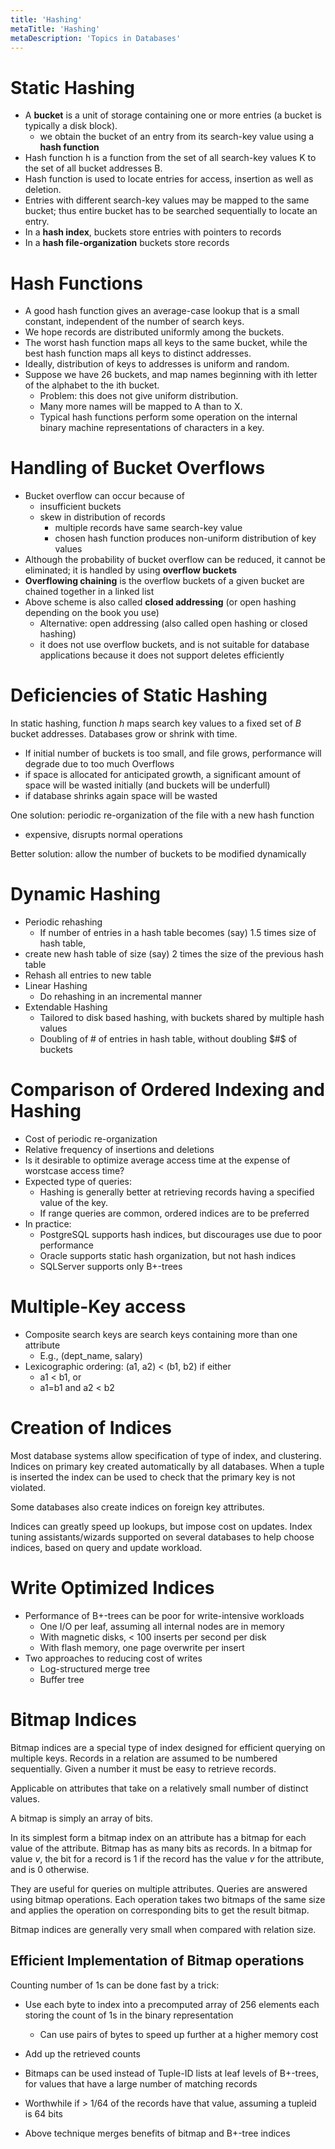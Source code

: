 ```yaml
---
title: 'Hashing'
metaTitle: 'Hashing'
metaDescription: 'Topics in Databases'
---
```


<link
  rel="stylesheet"
  href="https://cdn.jsdelivr.net/npm/katex@0.11.0/dist/katex.min.css"
  integrity="sha384-BdGj8xC2eZkQaxoQ8nSLefg4AV4/AwB3Fj+8SUSo7pnKP6Eoy18liIKTPn9oBYNG"
  crossOrigin="anonymous"
/>

# Static Hashing

- A **bucket** is a unit of storage containing one or more entries (a bucket
  is typically a disk block).
  - we obtain the bucket of an entry from its search-key value using a
    **hash function**
- Hash function h is a function from the set of all search-key values K to
  the set of all bucket addresses B.
- Hash function is used to locate entries for access, insertion as well as
  deletion.
- Entries with different search-key values may be mapped to the same
  bucket; thus entire bucket has to be searched sequentially to locate an
  entry.
- In a **hash index**, buckets store entries with pointers to records
- In a **hash file-organization** buckets store records

# Hash Functions

- A good hash function gives an average-case lookup that is a small constant,
  independent of the number of search keys.
- We hope records are distributed uniformly among the buckets.
- The worst hash function maps all keys to the same bucket, while the best
  hash function maps all keys to distinct addresses.
- Ideally, distribution of keys to addresses is uniform and random.
- Suppose we have 26 buckets, and map names beginning with ith letter of the
  alphabet to the ith bucket.
  - Problem: this does not give uniform distribution.
  - Many more names will be mapped to A than to X.
  - Typical hash functions perform some operation on the internal binary
    machine representations of characters in a key.

# Handling of Bucket Overflows

- Bucket overflow can occur because of
  - insufficient buckets
  - skew in distribution of records
    - multiple records have same search-key value
    - chosen hash function produces non-uniform distribution of key values
- Although the probability of bucket overflow can be reduced, it cannot be eliminated; it is handled by using **overflow buckets**
- **Overflowing chaining** is the overflow buckets of a given bucket are chained together in a linked list
- Above scheme is also called **closed addressing** (or open hashing depending on the book you use)
  - Alternative: open addressing (also called open hashing or closed hashing)
  - it does not use overflow buckets, and is not suitable for database applications because it does not support deletes efficiently

# Deficiencies of Static Hashing

In static hashing, function $h$ maps search key values to a fixed set of $B$ bucket addresses. Databases grow or shrink with time.

- If initial number of buckets is too small, and file grows, performance will degrade due to too much Overflows
- if space is allocated for anticipated growth, a significant amount of space will be wasted initially (and buckets will be underfull)
- if database shrinks again space will be wasted

One solution: periodic re-organization of the file with a new hash function

- expensive, disrupts normal operations

Better solution: allow the number of buckets to be modified dynamically

# Dynamic Hashing

- Periodic rehashing
  - If number of entries in a hash table becomes (say) 1.5 times size of
    hash table,
- create new hash table of size (say) 2 times the size of the
  previous hash table
- Rehash all entries to new table
- Linear Hashing
  - Do rehashing in an incremental manner
- Extendable Hashing
  - Tailored to disk based hashing, with buckets shared by multiple hash
    values
  - Doubling of # of entries in hash table, without doubling $#$ of buckets

# Comparison of Ordered Indexing and Hashing

- Cost of periodic re-organization
- Relative frequency of insertions and deletions
- Is it desirable to optimize average access time at the expense of worstcase access time?
- Expected type of queries:
  - Hashing is generally better at retrieving records having a specified
    value of the key.
  - If range queries are common, ordered indices are to be preferred
- In practice:
  - PostgreSQL supports hash indices, but discourages use due to poor
    performance
  - Oracle supports static hash organization, but not hash indices
  - SQLServer supports only B+-trees

# Multiple-Key access

- Composite search keys are search keys containing more than one
  attribute
  - E.g., (dept_name, salary)
- Lexicographic ordering: (a1, a2) < (b1, b2) if either
  - a1 < b1, or
  - a1=b1 and a2 < b2

# Creation of Indices

Most database systems allow specification of type of index, and clustering. Indices on primary key created automatically by all databases. When a tuple is inserted the index can be used to check that the primary key is not violated.

Some databases also create indices on foreign key attributes.

Indices can greatly speed up lookups, but impose cost on updates. Index tuning assistants/wizards supported on several databases to help choose indices, based on query and update workload.

# Write Optimized Indices

- Performance of B+-trees can be poor for write-intensive workloads
  - One I/O per leaf, assuming all internal nodes are in memory
  - With magnetic disks, < 100 inserts per second per disk
  - With flash memory, one page overwrite per insert
- Two approaches to reducing cost of writes
  - Log-structured merge tree
  - Buffer tree

# Bitmap Indices

Bitmap indices are a special type of index designed for efficient querying on multiple keys. Records in a relation are assumed to be numbered sequentially. Given a number it must be easy to retrieve records.

Applicable on attributes that take on a relatively small number of distinct values.

A bitmap is simply an array of bits.

In its simplest form a bitmap index on an attribute has a bitmap for each value of the attribute. Bitmap has as many bits as records. In a bitmap for value $v$, the bit for a record is 1 if the record has the value $v$ for the attribute, and is 0 otherwise.

They are useful for queries on multiple attributes. Queries are answered using bitmap operations. Each operation takes two bitmaps of the same size and applies the operation on corresponding bits to get the result bitmap.

Bitmap indices are generally very small when compared with relation size.

## Efficient Implementation of Bitmap operations

Counting number of 1s can be done fast by a trick:

- Use each byte to index into a precomputed array of 256 elements
  each storing the count of 1s in the binary representation
  - Can use pairs of bytes to speed up further at a higher memory
    cost
- Add up the retrieved counts

- Bitmaps can be used instead of Tuple-ID lists at leaf levels of
  B+-trees, for values that have a large number of matching records
- Worthwhile if > 1/64 of the records have that value, assuming a tupleid is 64 bits
- Above technique merges benefits of bitmap and B+-tree indices
